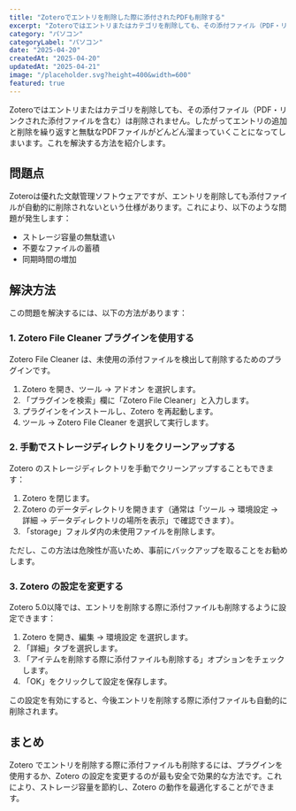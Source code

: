 ```yaml
---
title: "Zoteroでエントリを削除した際に添付されたPDFも削除する"
excerpt: "Zoteroではエントリまたはカテゴリを削除しても、その添付ファイル（PDF・リンクされた添付ファイルを含む）は削除されません。したがってエントリの追加と削除を繰り返すと無駄なPDFファイルがどんどん溜まっていくことになってしまいます。これを解決..."
category: "パソコン"
categoryLabel: "パソコン"
date: "2025-04-20"
createdAt: "2025-04-20"
updatedAt: "2025-04-21"
image: "/placeholder.svg?height=400&width=600"
featured: true
---
```


Zoteroではエントリまたはカテゴリを削除しても、その添付ファイル（PDF・リンクされた添付ファイルを含む）は削除されません。したがってエントリの追加と削除を繰り返すと無駄なPDFファイルがどんどん溜まっていくことになってしまいます。これを解決する方法を紹介します。

## 問題点

Zoteroは優れた文献管理ソフトウェアですが、エントリを削除しても添付ファイルが自動的に削除されないという仕様があります。これにより、以下のような問題が発生します：

* ストレージ容量の無駄遣い
* 不要なファイルの蓄積
* 同期時間の増加

## 解決方法

この問題を解決するには、以下の方法があります：

### 1. Zotero File Cleaner プラグインを使用する

Zotero File Cleaner は、未使用の添付ファイルを検出して削除するためのプラグインです。

1. Zotero を開き、ツール → アドオン を選択します。
2. 「プラグインを検索」欄に「Zotero File Cleaner」と入力します。
3. プラグインをインストールし、Zotero を再起動します。
4. ツール → Zotero File Cleaner を選択して実行します。

### 2. 手動でストレージディレクトリをクリーンアップする

Zotero のストレージディレクトリを手動でクリーンアップすることもできます：

1. Zotero を閉じます。
2. Zotero のデータディレクトリを開きます（通常は「ツール → 環境設定 → 詳細 → データディレクトリの場所を表示」で確認できます）。
3. 「storage」フォルダ内の未使用ファイルを削除します。

ただし、この方法は危険性が高いため、事前にバックアップを取ることをお勧めします。

### 3. Zotero の設定を変更する

Zotero 5.0以降では、エントリを削除する際に添付ファイルも削除するように設定できます：

1. Zotero を開き、編集 → 環境設定 を選択します。
2. 「詳細」タブを選択します。
3. 「アイテムを削除する際に添付ファイルも削除する」オプションをチェックします。
4. 「OK」をクリックして設定を保存します。

この設定を有効にすると、今後エントリを削除する際に添付ファイルも自動的に削除されます。

## まとめ

Zotero でエントリを削除する際に添付ファイルも削除するには、プラグインを使用するか、Zotero の設定を変更するのが最も安全で効果的な方法です。これにより、ストレージ容量を節約し、Zotero の動作を最適化することができます。
